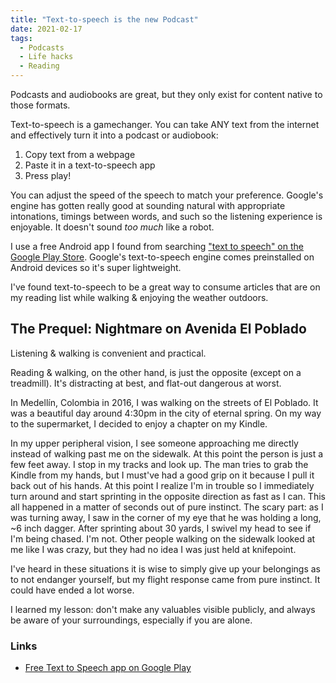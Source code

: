 ```yaml
---
title: "Text-to-speech is the new Podcast"
date: 2021-02-17
tags:
  - Podcasts
  - Life hacks
  - Reading
---
```


Podcasts and audiobooks are great, but they only exist for content native to those formats.

Text-to-speech is a gamechanger. You can take ANY text from the internet and effectively turn it into a podcast or audiobook:

1. Copy text from a webpage
2. Paste it in a text-to-speech app
3. Press play!

You can adjust the speed of the speech to match your preference. Google's engine has gotten really good at sounding natural with appropriate intonations, timings between words, and such so the listening experience is enjoyable. It doesn't sound *too much* like a robot.

I use a free Android app I found from searching ["text to speech" on the Google Play Store](https://play.google.com/store/search?q=text%20to%20speech&c=apps). Google's text-to-speech engine comes preinstalled on Android devices so it's super lightweight.

I've found text-to-speech to be a great way to consume articles that are on my reading list while walking & enjoying the weather outdoors.

## The Prequel: Nightmare on Avenida El Poblado

Listening & walking is convenient and practical.

Reading & walking, on the other hand, is just the opposite (except on a treadmill). It's distracting at best, and flat-out dangerous at worst.

In Medellín, Colombia in 2016, I was walking on the streets of El Poblado. It was a beautiful day around 4:30pm in the city of eternal spring. On my way to the supermarket, I decided to enjoy a chapter on my Kindle.

In my upper peripheral vision, I see someone approaching me directly instead of walking past me on the sidewalk. At this point the person is just a few feet away. I stop in my tracks and look up. The man tries to grab the Kindle from my hands, but I must've had a good grip on it because I pull it back out of his hands. At this point I realize I'm in trouble so I immediately turn around and start sprinting in the opposite direction as fast as I can. This all happened in a matter of seconds out of pure instinct. The scary part: as I was turning away, I saw in the corner of my eye that he was holding a long, ~6 inch dagger. After sprinting about 30 yards, I swivel my head to see if I'm being chased. I'm not. Other people walking on the sidewalk looked at me like I was crazy, but they had no idea I was just held at knifepoint.

I've heard in these situations it is wise to simply give up your belongings as to not endanger yourself, but my flight response came from pure instinct. It could have ended a lot worse.

I learned my lesson: don't make any valuables visible publicly, and always be aware of your surroundings, especially if you are alone.

### Links

- [Free Text to Speech app on Google Play](https://play.google.com/store/apps/details?id=com.bluefish.text2voice)
